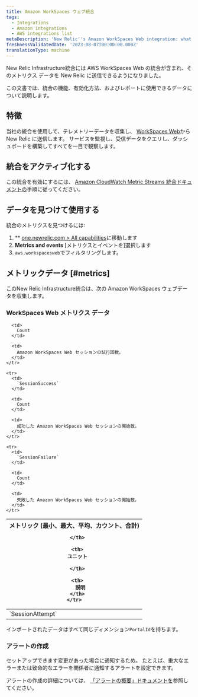```yaml
---
title: Amazon WorkSpaces ウェブ統合
tags:
  - Integrations
  - Amazon integrations
  - AWS integrations list
metaDescription: 'New Relic''s Amazon WorkSpaces Web integration: what data it reports and how to enable it.'
freshnessValidatedDate: '2023-08-07T00:00:00.000Z'
translationType: machine
---
```


New Relic Infrastructure統合には AWS WorkSpaces Web の統合が含まれ、そのメトリクス データを New Relic に送信できるようになりました。

この文書では、統合の機能、有効化方法、およびレポートに使用できるデータについて説明します。

## 特徴

当社の統合を使用して、テレメトリーデータを収集し、 [WorkSpaces Web](https://aws.amazon.com/workspaces/web)から New Relic に送信します。 サービスを監視し、受信データをクエリし、ダッシュボードを構築してすべてを一目で観察します。

## 統合をアクティブ化する

この統合を有効にするには、 [Amazon CloudWatch Metric Streams 統合ドキュメントの](/docs/infrastructure/amazon-integrations/connect/aws-metric-stream-setup/)手順に従ってください。

## データを見つけて使用する

統合のメトリクスを見つけるには:

1. \*\* [one.newrelic.com > All capabilities](https://one.newrelic.com/all-capabilities)に移動します
2. **Metrics and events** \[メトリクスとイベントを]選択します
3. `aws.workspacesweb`でフィルタリングします。

## メトリックデータ [#metrics]

このNew Relic Infrastructure統合は、次の Amazon WorkSpaces ウェブデータを収集します。

### WorkSpaces Web メトリクス データ

<table>
  <thead>
    <tr>
      <th style={{ width: "200px" }}>
        メトリック (最小、最大、平均、カウント、合計)  

      </th>

      <th>
        ユニット  

      </th>

      <th>
        説明
      </th>
    </tr>
  </thead>

  <tbody>
    <tr>
      <td>
        `SessionAttempt`
      </td>

      <td>
        Count
      </td>

      <td>
        Amazon WorkSpaces Web セッションの試行回数。
      </td>
    </tr>

    <tr>
      <td>
        `SessionSuccess`
      </td>

      <td>
        Count
      </td>

      <td>
        成功した Amazon WorkSpaces Web セッションの開始数。
      </td>
    </tr>

    <tr>
      <td>
        `SessionFailure`
      </td>

      <td>
        Count
      </td>

      <td>
        失敗した Amazon WorkSpaces Web セッションの開始数。
      </td>
    </tr>
  </tbody>
</table>

インポートされたデータはすべて同じディメンション`PortalId`を持ちます。

### アラートの作成

セットアップできます<InlinePopover type="alerts"/>変更があった場合に通知するため。 たとえば、重大なエラーまたは致命的なエラーを関係者に通知するアラートを設定できます。

アラートの作成の詳細については、 [「アラートの概要」ドキュメントを](/docs/alerts-applied-intelligence/new-relic-alerts/learn-alerts/introduction-alerts/)参照してください。